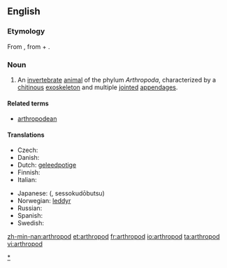==English==
{{wikipedia}}

===Etymology===
From {{etyl|la}} {{term|arthropoda|lang=la}}, from {{etyl|grc}} {{term|ἄρθρον|joint|tr=arthron|sc=polytonic|lang=grc}}
+ {{term|πούς||foot|tr=pous|sc=polytonic|lang=grc}}.

===Noun===
{{en-noun|pl2=arthropodae}}

# An [[invertebrate]] [[animal]] of the phylum ''Arthropoda'', characterized by a [[chitin]]ous [[exoskeleton]] and multiple [[joint]]ed [[appendage]]s.

====Related terms====
* [[arthropodean]]

====Translations====
{{trans-top|animal of Arthropoda}}
* Czech: {{t-|cs|členovec|m}}
* Danish: {{t|da|leddyr}}
* Dutch: [[geleedpotige]] 
* Finnish: {{t-|fi|niveljalkainen}}
* Italian: {{t-|it|artropode}}
{{trans-mid}}
* Japanese: {{t-|ja|節足動物|sc=Jpan}} ({{t-|ja|せっそくどうぶつ|sc=Jpan}}, sessokudōbutsu)
* Norwegian: [[leddyr]]
* Russian: {{t|ru|Членистоногое|n|sc=Cyrl}}
* Spanish: {{t+|es|artrópodo|m}}
* Swedish: {{t+|sv|leddjur|n}}
{{trans-bottom}}

[[Category:Arthropods|*]]

[[zh-min-nan:arthropod]]
[[et:arthropod]]
[[fr:arthropod]]
[[io:arthropod]]
[[ta:arthropod]]
[[vi:arthropod]]